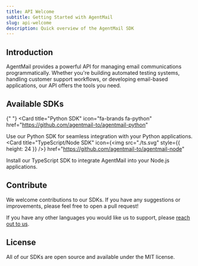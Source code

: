 ```yaml
---
title: API Welcome
subtitle: Getting Started with AgentMail
slug: api-welcome
description: Quick overview of the AgentMail SDK
---
```


## Introduction

AgentMail provides a powerful API for managing email communications programmatically. Whether you're building automated testing systems, handling customer support workflows, or developing email-based applications, our API offers the tools you need.

## Available SDKs

<Cards>

{" "}
<Card
  title="Python SDK"
  icon="fa-brands fa-python"
  href="https://github.com/agentmail-to/agentmail-python"
>
  Use our Python SDK for seamless integration with your Python applications.
</Card>
<Card
  title="TypeScript/Node SDK"
  icon={<img src="./ts.svg" style={{ height: 24 }} />}
  href="https://github.com/agentmail-to/agentmail-node"
>
  Install our TypeScript SDK to integrate AgentMail into your Node.js
  applications.
</Card>

</Cards>

## Contribute

We welcome contributions to our SDKs. If you have any suggestions or improvements, please feel free to open a pull request!

If you have any other languages you would like us to support, please [reach out to us](mailto:support@agentmail.to).

## License

All of our SDKs are open source and available under the MIT license.
